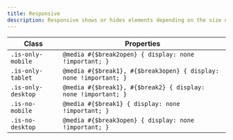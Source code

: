 ```yaml
---
title: Responsive
description: Responsive shows or hides elements depending on the size of the screen.
---
```


| Class              | Properties                                                        |
| ------------------ | ----------------------------------------------------------------- |
| `.is-only-mobile`  | `@media #{$break2open} { display: none !important; }`             |
| `.is-only-tablet`  | `@media #{$break1}, #{$break3open} { display: none !important; }` |
| `.is-only-desktop` | `@media #{$break1}, #{$break2} { display: none !important; }`     |
| `.is-no-mobile`    | `@media #{$break1} { display: none !important; }`                 |
| `.is-no-desktop`   | `@media #{$break3open} { display: none !important; }`             |
